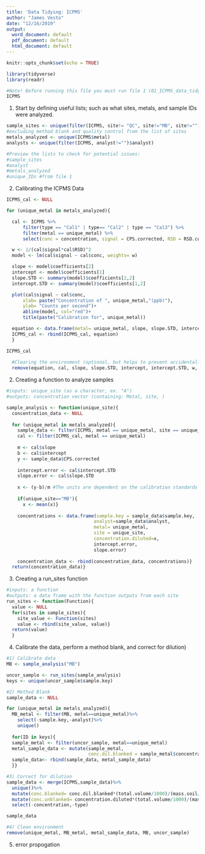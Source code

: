 ```yaml
---
title: 'Data Tidying: ICPMS'
author: "James Vesto"
date: "12/16/2019"
output:
  word_document: default
  pdf_document: default
  html_document: default
---
```


```r
knitr::opts_chunk$set(echo = TRUE)

library(tidyverse)
library(readr)
```

```r
#Note! Before running this file you must run file 1 (01_ICPMS_data_tidying.Rmd)
ICPMS
```

1) Start by defining useful lists; such as what sites, metals, and sample IDs were analyzed.

```r
sample_sites <- unique(filter(ICPMS, site!= "QC", site!="MB", site!="")$site)
#excluding method blank and quality control from the list of sites
metals_analyzed <- unique(ICPMS$metal)
analysts <- unique(filter(ICPMS, analyst!="")$analyst)

#Preview the lists to check for potential issues:
#sample_sites
#analyst
#metals_analyzed
#unique_IDs #from file 1
```

2) Calibrating the ICPMS Data

```r

ICPMS_cal <- NULL

for (unique_metal in metals_analyzed){

  cal <- ICPMS %>% 
      filter(type == "Cal1" | type== "Cal2" | type == "Cal3") %>% 
      filter(metal == unique_metal) %>%
      select(conc = concentration, signal = CPS.corrected, RSD = RSD.corrected) #(Kg/mL)

  w <- 1/(cal$signal*cal$RSD)^2 
  model <- lm(cal$signal ~ cal$conc, weights= w)

  slope <- model$coefficients[2]
  intercept <- model$coefficients[1]
  slope.STD <- summary(model)$coefficients[2,2]
  intercept.STD <- summary(model)$coefficients[1,2]

  plot(cal$signal ~ cal$conc,
      xlab= paste("Concentration of ", unique_metal,"(ppb)"),
      ylab= "Counts per second")+ 
      abline(model, col="red")+ 
      title(paste("Calibration for", unique_metal)) 

  equation <- data.frame(metal= unique_metal, slope, slope.STD, intercept, intercept.STD)
  ICPMS_cal <- rbind(ICPMS_cal, equation)
  }

ICPMS_cal
  
  #Clearing the environment (optional, but helps to prevent accidentally using the wrong object!)
  remove(equation, cal, slope, slope.STD, intercept, intercept.STD, w, model, unique_metal)
```

2) Creating a function to analyze samples
```r
#inputs: unique_site (as a character, ex. "A")
#outputs: concentration vector (containing: Metal, site, )

sample_analysis <- function(unique_site){
  concentration_data <- NULL
  
  for (unique_metal in metals_analyzed){
    sample_data <- filter(ICPMS, metal == unique_metal, site == unique_site) 
    cal <- filter(ICPMS_cal, metal == unique_metal) 
  
    m <- cal$slope 
    b <- cal$intercept 
    y <- sample_data$CPS.corrected
  
    intercept.error <- cal$intercept.STD
    slope.error <- cal$slope.STD
  
    x <- (y-b)/m #The units are dependent on the calibration standards (Kg/mL)
    
    if(unique_site=="MB"){
      x <- mean(x)}
  
    concentrations <- data.frame(sample.key = sample_data$sample.key, 
                                analyst=sample_data$analyst,
                                metal= unique_metal,
                                site = unique_site,
                                concentration.diluted=x, 
                                intercept.error, 
                                slope.error)
    
    concentration_data <- rbind(concentration_data, concentrations)}
  return(concentration_data)}

```

3) Creating a run_sites function
```r
#inputs: a function
#outputs: a data frame with the function outputs from each site
run_sites <- function(Function){
  value <- NULL
  for(sites in sample_sites){
    site_value <- Function(sites)
    value <- rbind(site_value, value)}
  return(value)
  }
```

4) Calibrate the data, perform a method blank, and correct for dilution)

```r

#1) Calibrate data
MB <- sample_analysis("MB")

uncor_sample <- run_sites(sample_analysis)
keys <- unique(uncor_sample$sample.key)

#2) Method Blank
sample_data <- NULL

for (unique_metal in metals_analyzed){
  MB_metal <- filter(MB, metal==unique_metal)%>%
    select(-sample.key,-analyst)%>%
    unique()
  
  for(ID in keys){
  sample_metal <- filter(uncor_sample, metal==unique_metal)
  metal_sample_data <- mutate(sample_metal, 
                              conc.dil.blanked = sample_metal$concentration.diluted-MB_metal$concentration.diluted)
  sample_data<- rbind(sample_data, metal_sample_data)
  }}

#3) Correct for dilution
sample_data <- merge(ICPMS,sample_data)%>%
  unique()%>%
  mutate(conc.blanked= conc.dil.blanked*(total.volume/1000)/(mass.soil/1000*1000)*101)%>%
  mutate(conc.unblanked= concentration.diluted*(total.volume/1000)/(mass.soil/1000*1000)*101)%>%
  select(-concentration,-type)

sample_data

#4) Clean environment
remove(unique_metal, MB_metal, metal_sample_data, MB, uncor_sample)

```

5) error propogation